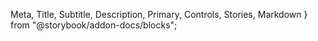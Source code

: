   Meta,
  Title,
  Subtitle,
  Description,
  Primary,
  Controls,
  Stories,
  Markdown
} from "@storybook/addon-docs/blocks";


<Meta of={AccordionStories} />

<Title />

---
<Description />
<Markdown>{accordion}</Markdown>

### When to use

#### Accordion Types
- Use single accordion for simple expandable content
- Use multiple accordion for grouped related content
- Use nested accordion for hierarchical information

#### Accordion Features
- Use with icons to indicate expandable state
- Use with custom headers for better context
- Use with different sizes based on content
- Use with different styles to match your design

#### Content Organization
- Use for FAQs and help sections
- Use for complex form sections
- Use for nested navigation
- Use for collapsible content sections

#### Best Practices
- Keep content concise and focused
- Use clear and descriptive headers
- Consider mobile responsiveness
- Maintain consistent styling

### Usage

<Primary />
<Controls />
<Stories />
